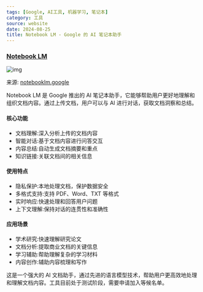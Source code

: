 ```yaml
---
tags: [Google, AI工具, 机器学习, 笔记本]
category: 工具
source: website
date: 2024-08-25
title: Notebook LM - Google 的 AI 笔记本助手
---
```


### [Notebook LM](https://notebooklm.google/)

![img](https://img.mengpeng.tech/i/2024/12/10/6757d364008f3.webp)

来源: [notebooklm.google](https://notebooklm.google/)

Notebook LM 是 Google 推出的 AI 笔记本助手，它能够帮助用户更好地理解和组织文档内容。通过上传文档，用户可以与 AI 进行对话，获取文档洞察和总结。

#### 核心功能
- 文档理解:深入分析上传的文档内容
- 智能对话:基于文档内容进行问答交互
- 内容总结:自动生成文档摘要和重点
- 知识链接:关联文档间的相关信息

#### 使用特点
- 隐私保护:本地处理文档，保护数据安全
- 多格式支持:支持 PDF、Word、TXT 等格式
- 实时响应:快速处理和回答用户问题
- 上下文理解:保持对话的连贯性和准确性

#### 应用场景
- 学术研究:快速理解研究论文
- 文档分析:提取商业文档的关键信息
- 学习辅助:帮助理解复杂的学习材料
- 内容创作:辅助内容梳理和写作

这是一个强大的 AI 文档助手，通过先进的语言模型技术，帮助用户更高效地处理和理解文档内容。工具目前处于测试阶段，需要申请加入等候名单。 